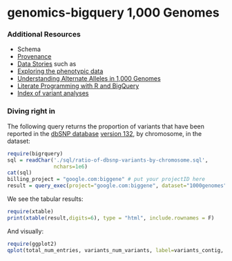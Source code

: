 <!-- R Markdown Documentation, DO NOT EDIT THE PLAIN MARKDOWN VERSION OF THIS FILE -->

<!-- Copyright 2014 Google Inc. All rights reserved. -->

<!-- Licensed under the Apache License, Version 2.0 (the "License"); -->
<!-- you may not use this file except in compliance with the License. -->
<!-- You may obtain a copy of the License at -->

<!--     http://www.apache.org/licenses/LICENSE-2.0 -->

<!-- Unless required by applicable law or agreed to in writing, software -->
<!-- distributed under the License is distributed on an "AS IS" BASIS, -->
<!-- WITHOUT WARRANTIES OR CONDITIONS OF ANY KIND, either express or implied. -->
<!-- See the License for the specific language governing permissions and -->
<!-- limitations under the License. -->

genomics-bigquery 1,000 Genomes
=================

### Additional Resources
* Schema
* [Provenance](./provenance)
* [Data Stories](./data-stories) such as
 * [Exploring the phenotypic data](./data-stories/exploring-the-phenotypic-data)
 * [Understanding Alternate Alleles in 1,000 Genomes](./data-stories/understanding-alternate-alleles)
 * [Literate Programming with R and BigQuery](./data-stories/literate-programming-demo)
* [Index of variant analyses](./analyses-catalog.md)

### Diving right in

The following query returns the proportion of variants that have been reported in the [dbSNP database](http://www.ncbi.nlm.nih.gov/projects/SNP/snp_summary.cgi?build_id=132) [version 132](http://www.1000genomes.org/category/variants), by chromosome, in the dataset:

```r
require(bigrquery)
sql = readChar('./sql/ratio-of-dbsnp-variants-by-chromosome.sql',
               nchars=1e6)
cat(sql)
billing_project = "google.com:biggene" # put your projectID here
result = query_exec(project="google.com:biggene", dataset="1000genomes", query=sql, billing = billing_project)
```

We see the tabular results:
```r
require(xtable)
print(xtable(result,digits=6), type = "html", include.rownames = F)
```

And visually:
```r
require(ggplot2)
qplot(total_num_entries, variants_num_variants, label=variants_contig, data=result) + ylab("Number of dbSNP Variants") + xlab("Number of Variants") + ggtitle("dbSNP Variant Count vs. Total Variant Count by Chromosome") + geom_text(aes(label=variants_contig),hjust=-1, vjust=0)
```
